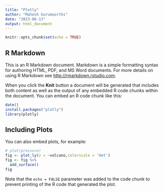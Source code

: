 ```yaml
---
title: "Plotly"
author: "Mahesh Gurumoorthi"
date: "2023-06-13"
output: html_document
---
```


```r
knitr::opts_chunk$set(echo = TRUE)
```

## R Markdown

This is an R Markdown document. Markdown is a simple formatting syntax for authoring HTML, PDF, and MS Word documents. For more details on using R Markdown see <http://rmarkdown.rstudio.com>.

When you click the **Knit** button a document will be generated that includes both content as well as the output of any embedded R code chunks within the document. You can embed an R code chunk like this:

```r
date()
install.packages("plotly")
library(plotly)
```

## Including Plots

You can also embed plots, for example:

```r
# plot(pressure)
fig <- plot_ly(z = ~volcano,colorscale = 'Hot')
fig <- fig %>%
  add_surface()
fig
```

Note that the `echo = FALSE` parameter was added to the code chunk to prevent printing of the R code that generated the plot.
